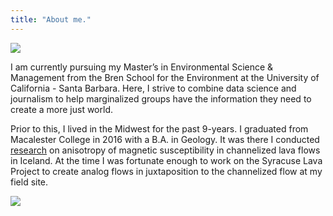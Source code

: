 ```yaml
---
title: "About me."
---
```

<img src="iceland2.png" />

I am currently pursuing my Master's in Environmental Science & Management from the Bren School for the Environment at the University of California - Santa Barbara. Here, I strive to combine data science and journalism to help marginalized groups have the information they need to create a more just world. 

Prior to this, I lived in the Midwest for the past 9-years. I graduated from Macalester College in 2016 with a B.A. in Geology. It was there I conducted <a href="Keck.pdf"><u>research</u></a> on anisotropy of magnetic susceptibility in channelized lava flows in Iceland. At the time I was fortunate enough to work on the Syracuse Lava Project to create analog flows in juxtaposition to the channelized flow at my field site. 

<img src="Syracuse.png" />
